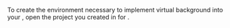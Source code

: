 <PlatformWrapper platform='windows'>

To create the environment necessary to implement virtual background into your <Vpl k="CLIENT" />, open the project you created in <Link to="../get-started/get-started-sdk"><Vg k="GET_STARTED"/></Link> for <Vpd k="NAME"/>.

</PlatformWrapper>